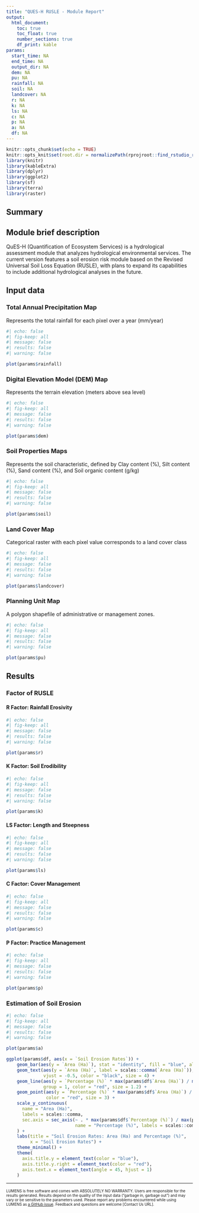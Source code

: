 ```yaml
---
title: "QUES-H RUSLE - Module Report"
output: 
  html_document:
    toc: true
    toc_float: true
    number_sections: true
    df_print: kable
params:
  start_time: NA
  end_time: NA
  output_dir: NA
  dem: NA
  pu: NA
  rainfall: NA
  soil: NA
  landcover: NA
  r: NA
  k: NA
  ls: NA
  c: NA
  p: NA
  a: NA
  df: NA
---
```


```r
knitr::opts_chunk$set(echo = TRUE)
knitr::opts_knit$set(root.dir = normalizePath(rprojroot::find_rstudio_root_file()))
library(knitr)
library(kableExtra)
library(dplyr)
library(ggplot2)
library(sf)
library(terra)
library(raster)
```

## Summary



## Module brief description

QuES-H (Quantification of Ecosystem Services) is a hydrological assessment module that analyzes hydrological environmental services. The current version features a soil erosion risk module based on the Revised Universal Soil Loss Equation (RUSLE), with plans to expand its capabilities to include additional hydrological analyses in the future.

## Input data

### Total Annual Precipitation Map 

Represents the total rainfall for each pixel over a year (mm/year)

```r
#| echo: false
#| fig-keep: all
#| message: false
#| results: false
#| warning: false

plot(params$rainfall)
```

### Digital Elevation Model (DEM) Map 

Represents the terrain elevation (meters above sea level)

```r
#| echo: false
#| fig-keep: all
#| message: false
#| results: false
#| warning: false

plot(params$dem)
```

### Soil Properties Maps 

Represents the soil characteristic, defined by Clay content (%), Silt content (%), Sand content (%), and Soil organic content (g/kg)

```r
#| echo: false
#| fig-keep: all
#| message: false
#| results: false
#| warning: false

plot(params$soil)
```

### Land Cover Map 

Categorical raster with each pixel value corresponds to a land cover class

```r
#| echo: false
#| fig-keep: all
#| message: false
#| results: false
#| warning: false

plot(params$landcover)
```

### Planning Unit Map

A polygon shapefile of administrative or management zones.

```r
#| echo: false
#| fig-keep: all
#| message: false
#| results: false
#| warning: false

plot(params$pu)
```

## Results

### Factor of RUSLE

#### R Factor: Rainfall Erosivity

```r
#| echo: false
#| fig-keep: all
#| message: false
#| results: false
#| warning: false

plot(params$r)
```

#### K Factor: Soil Erodibility

```r
#| echo: false
#| fig-keep: all
#| message: false
#| results: false
#| warning: false

plot(params$k)
```

#### LS Factor: Length and Steepness

```r
#| echo: false
#| fig-keep: all
#| message: false
#| results: false
#| warning: false

plot(params$ls)
```

#### C Factor: Cover Management

```r
#| echo: false
#| fig-keep: all
#| message: false
#| results: false
#| warning: false

plot(params$c)
```

#### P Factor: Practice Management

```r
#| echo: false
#| fig-keep: all
#| message: false
#| results: false
#| warning: false

plot(params$p)
```

### Estimation of Soil Erosion

```r
#| echo: false
#| fig-keep: all
#| message: false
#| results: false
#| warning: false

plot(params$a)

ggplot(params$df, aes(x = `Soil Erosion Rates`)) +
    geom_bar(aes(y = `Area (Ha)`), stat = "identity", fill = "blue", alpha = 0.6) +
    geom_text(aes(y = `Area (Ha)`, label = scales::comma(`Area (Ha)`)), 
              vjust = -0.5, color = "black", size = 4) +
    geom_line(aes(y = `Percentage (%)` * max(params$df$`Area (Ha)`) / max(params$df$`Percentage (%)`)), 
              group = 1, color = "red", size = 1.2) +
    geom_point(aes(y = `Percentage (%)` * max(params$df$`Area (Ha)`) / max(params$df$`Percentage (%)`)), 
               color = "red", size = 3) +
    scale_y_continuous(
      name = "Area (Ha)",
      labels = scales::comma,
      sec.axis = sec_axis(~ . * max(params$df$`Percentage (%)`) / max(params$df$`Area (Ha)`), 
                          name = "Percentage (%)", labels = scales::comma)
    ) +
    labs(title = "Soil Erosion Rates: Area (Ha) and Percentage (%)",
         x = "Soil Erosion Rates") +
    theme_minimal() +
    theme(
      axis.title.y = element_text(color = "blue"),
      axis.title.y.right = element_text(color = "red"),
      axis.text.x = element_text(angle = 45, hjust = 1)
    )
```

------------------------------------------------------------------------

<font size="1"> LUMENS is free software and comes with ABSOLUTELY NO WARRANTY. Users are responsible for the results generated. Results depend on the quality of the input data ("garbage in, garbage out") and may vary or be sensitive to the parameters used. Please report any problems encountered while using LUMENS as [a GitHub issue](https://github.com/icraf-indonesia/lumens-shiny/issues). Feedback and questions are welcome [Contact Us URL]. </font size>